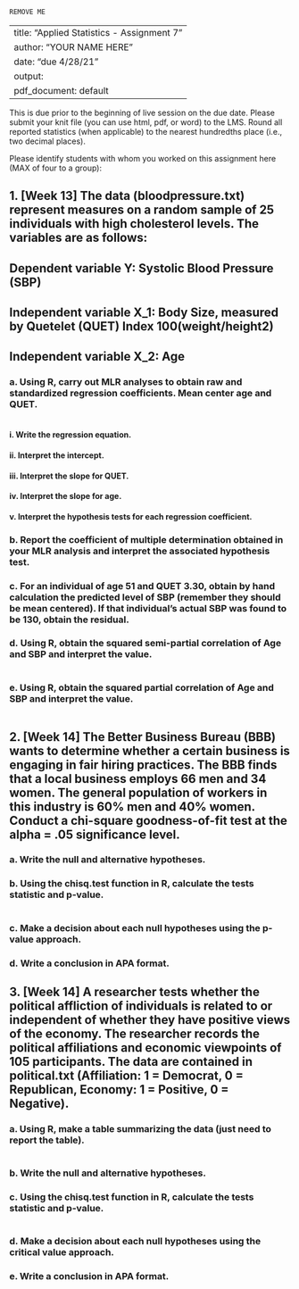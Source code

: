 ```{r}
REMOVE ME
```
---
title: "Applied Statistics - Assignment 7"
author: "YOUR NAME HERE"
date: "due 4/28/21"
output:
  pdf_document: default
---

This is due prior to the beginning of live session on the due date. Please submit your knit file (you can use html, pdf, or word) to the LMS. Round all reported statistics (when applicable) to the nearest hundredths place (i.e., two decimal places). 

Please identify students with whom you worked on this assignment here (MAX of four to a group):

## 1. [Week 13] The data (bloodpressure.txt) represent measures on a random sample of 25 individuals with high cholesterol levels. The variables are as follows: 
## Dependent variable Y: Systolic Blood Pressure (SBP)
## Independent variable X_1: Body Size, measured by Quetelet (QUET) Index 100(weight/height2)
## Independent variable X_2: Age

### a. Using R, carry out MLR analyses to obtain raw and standardized regression coefficients. **Mean center age and QUET.**
```{r}

```

#### i. Write the regression equation.

#### ii. Interpret the intercept.

#### iii. Interpret the slope for QUET.

#### iv. Interpret the slope for age.

#### v. Interpret the hypothesis tests for each regression coefficient.

### b. Report the coefficient of multiple determination obtained in your MLR analysis and interpret the associated hypothesis test.

### c. For an individual of age 51 and QUET 3.30, obtain by hand calculation the predicted level of SBP (remember they should be mean centered). If that individual’s actual SBP was found to be 130, obtain the residual.

### d. Using R, obtain the squared semi-partial correlation of Age and SBP and interpret the value.
```{r}

```

### e. Using R, obtain the squared partial correlation of Age and SBP and interpret the value.
```{r}

```

## 2. [Week 14] The Better Business Bureau (BBB) wants to determine whether a certain business is engaging in fair hiring practices. The BBB finds that a local business employs 66 men and 34 women. The general population of workers in this industry is 60% men and 40% women. Conduct a chi-square goodness-of-fit test at the alpha = .05 significance level.

### a. Write the null and alternative hypotheses.

### b. Using the chisq.test function in R, calculate the tests statistic and p-value.
```{r}

```

### c. Make a decision about each null hypotheses using the p-value approach.

### d. Write a conclusion in APA format.

## 3. [Week 14] A researcher tests whether the political affliction of individuals is related to or independent of whether they have positive views of the economy. The researcher records the political affiliations and economic viewpoints of 105 participants. The data are contained in political.txt (Affiliation: 1 = Democrat, 0 = Republican, Economy: 1 = Positive, 0 = Negative).

### a. Using R, make a table summarizing the data (just need to report the table).
```{r}

```

### b. Write the null and alternative hypotheses.

### c. Using the chisq.test function in R, calculate the tests statistic and p-value.
```{r}

```

### d. Make a decision about each null hypotheses using the critical value approach.

### e. Write a conclusion in APA format.
